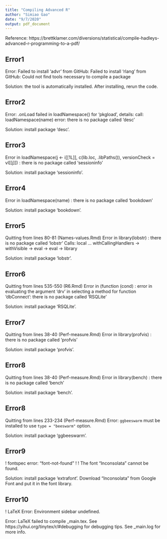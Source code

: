 ```yaml
---
title: "Compiling Advanced R"
author: "Simiao Gao"
date: "9/7/2020"
output: pdf_document
---
```



Reference: https://brettklamer.com/diversions/statistical/compile-hadleys-advanced-r-programming-to-a-pdf/

## Error1
Error: Failed to install 'advr' from GitHub: \newline
  Failed to install 'rlang' from GitHub: \newline
  Could not find tools necessary to compile a package \newline

Solution: the tool is automatically installed. After installing, rerun the code.

## Error2

Error: .onLoad failed in loadNamespace() for 'pkgload', details: \newline
  call: loadNamespace(name) \newline
  error: there is no package called ‘desc’ \newline

Solution: install package ‘desc’.

## Error3
Error in loadNamespace(j <- i[[1L]], c(lib.loc, .libPaths()), versionCheck = vI[[j]]) : \newline
  there is no package called ‘sessioninfo’ \newline

Solution: install package ‘sessioninfo’.

## Error4
Error in loadNamespace(name) : there is no package called ‘bookdown’  \newline

Solution: install package ‘bookdown’.

## Error5

Quitting from lines 80-81 (Names-values.Rmd) \newline
Error in library(lobstr) : there is no package called 'lobstr' \newline
Calls: local ... withCallingHandlers -> withVisible -> eval -> eval -> library \newline

Solution: install package ‘lobstr’.

## Error6

Quitting from lines 535-550 (R6.Rmd)  \newline
Error in (function (cond)  :  \newline
  error in evaluating the argument 'drv' in selecting a method for function 'dbConnect': there is no package called 'RSQLite' \newline
  
Solution: install package ‘RSQLite’.

## Error7
Quitting from lines 38-40 (Perf-measure.Rmd)  \newline
Error in library(profvis) : there is no package called 'profvis' \newline

Solution: install package ‘profvis’.

## Error8
Quitting from lines 38-40 (Perf-measure.Rmd) \newline
Error in library(bench) : there is no package called 'bench' \newline

Solution: install package ‘bench’.

## Error8
Quitting from lines 233-234 (Perf-measure.Rmd)  \newline
Error: `ggbeeswarm` must be installed to use `type = "beeswarm"` option. \newline

Solution: install package ‘ggbeeswarm’.

## Error9
! fontspec error: "font-not-found" \newline
!  \newline
! The font "Inconsolata" cannot be found. \newline

Solution: install package ‘extrafont’. Download "Inconsolata" from Google Font and put it in the font library.

## Error10
! LaTeX Error: Environment sidebar undefined. \newline

Error: LaTeX failed to compile _main.tex. See https://yihui.org/tinytex/r/#debugging for debugging tips. See _main.log for more info. \newline

